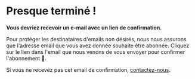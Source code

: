 # Presque terminé !

**Vous devriez recevoir un e-mail avec un lien de confirmation.**

Pour protéger les destinataires d'emails non désirés, nous nous assurons que l'adresse email que vous avez donnée souhaite être abonnée. Cliquez sur le lien dans l'email que nous venons de vous envoyer pour confirmer l'abonnement 🙂.

Si vous ne recevez pas cet email de confirmation, [contactez-nous](mailto:contact@opentermsarchive.org).
